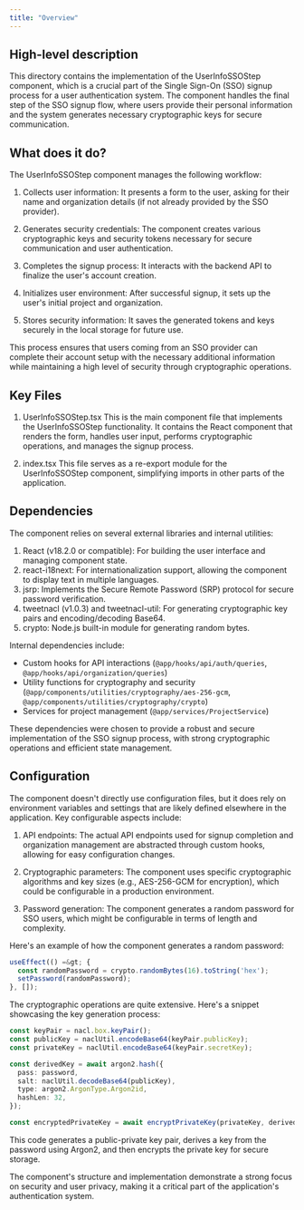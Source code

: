 ```yaml
---
title: "Overview"
---
```


## High-level description
This directory contains the implementation of the UserInfoSSOStep component, which is a crucial part of the Single Sign-On (SSO) signup process for a user authentication system. The component handles the final step of the SSO signup flow, where users provide their personal information and the system generates necessary cryptographic keys for secure communication.

## What does it do?
The UserInfoSSOStep component manages the following workflow:

1. Collects user information: It presents a form to the user, asking for their name and organization details (if not already provided by the SSO provider).

2. Generates security credentials: The component creates various cryptographic keys and security tokens necessary for secure communication and user authentication.

3. Completes the signup process: It interacts with the backend API to finalize the user's account creation.

4. Initializes user environment: After successful signup, it sets up the user's initial project and organization.

5. Stores security information: It saves the generated tokens and keys securely in the local storage for future use.

This process ensures that users coming from an SSO provider can complete their account setup with the necessary additional information while maintaining a high level of security through cryptographic operations.

## Key Files

1. UserInfoSSOStep.tsx
   This is the main component file that implements the UserInfoSSOStep functionality. It contains the React component that renders the form, handles user input, performs cryptographic operations, and manages the signup process.

2. index.tsx
   This file serves as a re-export module for the UserInfoSSOStep component, simplifying imports in other parts of the application.

## Dependencies
The component relies on several external libraries and internal utilities:

1. React (v18.2.0 or compatible): For building the user interface and managing component state.
2. react-i18next: For internationalization support, allowing the component to display text in multiple languages.
3. jsrp: Implements the Secure Remote Password (SRP) protocol for secure password verification.
4. tweetnacl (v1.0.3) and tweetnacl-util: For generating cryptographic key pairs and encoding/decoding Base64.
5. crypto: Node.js built-in module for generating random bytes.

Internal dependencies include:
- Custom hooks for API interactions (`@app/hooks/api/auth/queries`, `@app/hooks/api/organization/queries`)
- Utility functions for cryptography and security (`@app/components/utilities/cryptography/aes-256-gcm`, `@app/components/utilities/cryptography/crypto`)
- Services for project management (`@app/services/ProjectService`)

These dependencies were chosen to provide a robust and secure implementation of the SSO signup process, with strong cryptographic operations and efficient state management.

## Configuration
The component doesn't directly use configuration files, but it does rely on environment variables and settings that are likely defined elsewhere in the application. Key configurable aspects include:

1. API endpoints: The actual API endpoints used for signup completion and organization management are abstracted through custom hooks, allowing for easy configuration changes.

2. Cryptographic parameters: The component uses specific cryptographic algorithms and key sizes (e.g., AES-256-GCM for encryption), which could be configurable in a production environment.

3. Password generation: The component generates a random password for SSO users, which might be configurable in terms of length and complexity.

Here's an example of how the component generates a random password:

```typescript
useEffect(() =&gt; {
  const randomPassword = crypto.randomBytes(16).toString('hex');
  setPassword(randomPassword);
}, []);
```

The cryptographic operations are quite extensive. Here's a snippet showcasing the key generation process:

```typescript
const keyPair = nacl.box.keyPair();
const publicKey = naclUtil.encodeBase64(keyPair.publicKey);
const privateKey = naclUtil.encodeBase64(keyPair.secretKey);

const derivedKey = await argon2.hash({
  pass: password,
  salt: naclUtil.decodeBase64(publicKey),
  type: argon2.ArgonType.Argon2id,
  hashLen: 32,
});

const encryptedPrivateKey = await encryptPrivateKey(privateKey, derivedKey);
```

This code generates a public-private key pair, derives a key from the password using Argon2, and then encrypts the private key for secure storage.

The component's structure and implementation demonstrate a strong focus on security and user privacy, making it a critical part of the application's authentication system.
